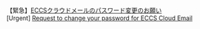 <div class="box--alert">
【緊急】<a href="https://www.ecc.u-tokyo.ac.jp/announcement/2023/10/24_3581.html">ECCSクラウドメールのパスワード変更のお願い</a><br>
[Urgent] <a href="https://www.ecc.u-tokyo.ac.jp/en/announcement/2023/10/24_3582.html">Request to change your password for ECCS Cloud Email</a>
</div>
